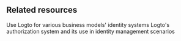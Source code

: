 ## Related resources

<Url href="https://blog.logto.io/use-logto-for-various-identity-systems">
  Use Logto for various business models' identity systems
</Url>
<Url href="https://blog.logto.io/logto-authorization-system-and-its-use">
  Logto's authorization system and its use in identity management scenarios
</Url>
